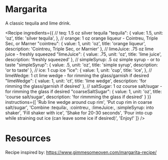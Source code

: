 
# Margarita

A classic tequila and lime drink.

<Recipe
    ingredients={{
        // teq: 1.5 oz silver tequila 
        "tequila": {
            value: 1.5,
            unit: 'oz',
            title: 'silver tequila',
        },
        // orange: 1 oz orange liqueur - Cointreu, Triple Sec, or Marner
        "cointreu": {
            value: 1,
            unit: 'oz',
            title: 'orange liqueur',
            description: 'Cointreu, Triple Sec, or Marnier'
        },
        // limeJuice: .75 oz lime juice - freshly squeezed
        "limeJuice": {
            value: .75,
            unit: 'oz',
            title: 'lime juice',
            description: 'freshly squeezed'
        },
        // simpleSyrup: .5 oz simple syrup - or to taste
        "simpleSyrup": {
            value: .5,
            unit: 'oz',
            title: 'simple syrup',
            description: 'or to taste'
        },
        // ice: 1 cup ice
        "ice": {
            value: 1,
            unit: 'cup',
            title: 'ice',
        },
        // limeWedge: 1 ct lime wedge - for rimming the glass/garnish if desired
        "limeWedge": {
            value: 1,
            unit: 'ct',
            title: 'lime wedge',
            description: 'for rimming the glass/garnish if desired'
        },
        // saltSugar: 1 oz course salt/sugar - for rimming the glass if desired
        "coarseSaltSugar": {
            value: 1,
            unit: 'oz',
            title: 'course salt/sugar',
            description: 'for rimmming the glass if desired'
        }
    }}
    instructions={[
        'Rub line wedge around cup rim',
        'Put cup rim in coarse salt/sugar',
        'Combine :tequila:, :cointreu:, :limeJuice:, :simpleSyrup: into shaker',
        'Fill shaker with ice',
        'Shake for 20-30 seconds',
        'Pour into cup while straining out ice (can leave some ice if desired)',
        'Enjoy!'
    ]}
/>

# Resources

Recipe inspired by: https://www.gimmesomeoven.com/margarita-recipe/